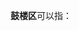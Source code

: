 '''鼓楼区'''可以指：
{{PRC admin/disambig|32/01/06/000/000|32/03/02/000/000|35/01/02/000/000|41/02/04/000/000}}
{{disambig|cat=三字中国区名消歧义|G}}